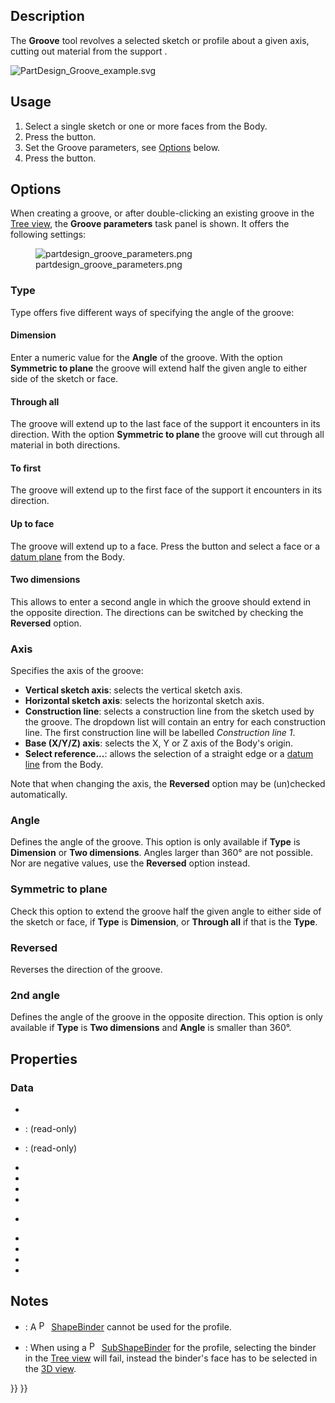 <languages/>
<translate>

<!--T:21-->
{{Docnav
|[[PartDesign_Hole|Hole]]
|[[PartDesign_SubtractiveLoft|Subtractive loft]]
|[[PartDesign_Workbench|PartDesign]]
|IconL=PartDesign_Hole.svg
|IconR=PartDesign_SubtractiveLoft.svg
|IconC=Workbench_PartDesign.svg
}}

<!--T:1-->
{{GuiCommand
|Name=PartDesign Groove
|MenuLocation=Part Design → Create a substractive feature → Groove
|Workbenches=[[PartDesign_Workbench|PartDesign]]
|SeeAlso=[[PartDesign_Revolution|PartDesign Revolution]]
}}

==Description== <!--T:2-->

<!--T:5-->
The '''Groove''' tool revolves a selected sketch or profile about a given axis, cutting out material from the support .

</translate>
[[File:PartDesign Groove example.svg|none]]
<translate>

<!--T:6-->
{{Caption|Above: sketch (A) is revolved around axis (B); resulting groove on solid (C) is shown right.}}

==Usage== <!--T:7-->

<!--T:8-->
# Select a single sketch or one or more faces from the Body.
# Press the {{Button|[[Image:PartDesign_Groove.svg|16px]] [[PartDesign_Groove|Groove]]}} button.
# Set the Groove parameters, see [[#Options|Options]] below.
# Press the {{Button|OK}} button.

==Options== <!--T:3-->

<!--T:9-->
When creating a groove, or after double-clicking an existing groove in the [[Tree_view|Tree view]], the '''Groove parameters''' task panel is shown. It offers the following settings:<!--The 1.0 dev version wrongly shows "Revolution parameters"-->

<!--T:10-->
[[Image:partdesign_groove_parameters.png|frame|left]]

===Type=== <!--T:27-->

<!--T:28-->
{{Version|1.0}}

<!--T:29-->
Type offers five different ways of specifying the angle of the groove:

====Dimension==== <!--T:30-->

<!--T:31-->
Enter a numeric value for the '''Angle''' of the groove. With the option '''Symmetric to plane''' the groove will extend half the given angle to either side of the sketch or face.

====Through all==== <!--T:32-->

<!--T:33-->
The groove will extend up to the last face of the support it encounters in its direction. With the option '''Symmetric to plane''' the groove will cut through all material in both directions.

====To first==== <!--T:34-->

<!--T:35-->
The groove will extend up to the first face of the support it encounters in its direction.

====Up to face==== <!--T:36-->

<!--T:37-->
The groove will extend up to a face. Press the {{Button|Face}} button and select a face or a [[PartDesign_Plane|datum plane]] from the Body.

====Two dimensions==== <!--T:38-->

<!--T:39-->
This allows to enter a second angle in which the groove should extend in the opposite direction. The directions can be switched by checking the '''Reversed''' option.

===Axis === <!--T:40-->

<!--T:41-->
Specifies the axis of the groove:

<!--T:11-->
* '''Vertical sketch axis''': selects the vertical sketch axis.
* '''Horizontal sketch axis''': selects the horizontal sketch axis.
* '''Construction line''': selects a construction line from the sketch used by the groove. The dropdown list will contain an entry for each construction line. The first construction line will be labelled ''Construction line 1''.
* '''Base (X/Y/Z) axis''': selects the X, Y or Z axis of the Body's origin.
* '''Select reference...''': allows the selection of a straight edge or a [[PartDesign_Line|datum line]] from the Body.

<!--T:42-->
Note that when changing the axis, the '''Reversed''' option may be (un)checked automatically.

===Angle === <!--T:12-->

<!--T:13-->
Defines the angle of the groove. This option is only available if '''Type''' is '''Dimension''' or '''Two dimensions'''. Angles larger than 360° are not possible. Nor are negative values, use the '''Reversed''' option instead.

===Symmetric to plane === <!--T:14-->

<!--T:15-->
Check this option to extend  the groove half the given angle to either side of the sketch or face, if '''Type''' is '''Dimension''', or '''Through all''' if that is the '''Type'''.

===Reversed === <!--T:16-->

<!--T:17-->
Reverses the direction of the groove.

===2nd angle=== <!--T:43-->

<!--T:44-->
{{Version|1.0}}

<!--T:45-->
Defines the angle of the groove in the opposite direction. This option is only available if '''Type''' is '''Two dimensions''' and '''Angle''' is smaller than 360°.

== Properties == <!--T:18-->

===Data=== <!--T:46-->

<!--T:47-->
{{TitleProperty|Groove}}

<!--T:48-->
* {{PropertyData|Type|Enumeration}}
* {{PropertyData|Base|Vector}}: (read-only)
* {{PropertyData|Axis|Vector}}: (read-only)
* {{PropertyData|Angle|Angle}}
* {{PropertyData|Angle2|Angle}}
* {{PropertyData|Up To Face|LinkSub}}
* {{PropertyData|Reference Axis|LinkSub}}

<!--T:49-->
{{TitleProperty|Part Design}}

<!--T:50-->
* {{PropertyData|Refine|Bool}}

<!--T:51-->
{{TitleProperty|Sketch Based}}

<!--T:52-->
* {{PropertyData|Profile|LinkSub}}
* {{PropertyData|Midplane|Bool}}
* {{PropertyData|Reversed|Bool}}
* {{PropertyData|Allow Multi Face|Bool}}

== Notes == <!--T:25-->

<!--T:26-->
* {{VersionMinus|0.21}}: A [[File:PartDesign_ShapeBinder.svg|16px]] [[PartDesign_ShapeBinder|ShapeBinder]] cannot be used for the profile.
* {{VersionMinus|0.21}}: When using a [[File:PartDesign_SubShapeBinder.svg|16px]] [[PartDesign_SubShapeBinder|SubShapeBinder]] for the profile, selecting the binder in the [[Tree_view|Tree view]] will fail, instead the binder's face has to be selected in the [[3D_view|3D view]].


<!--T:22-->
{{Docnav
|[[PartDesign_Hole|Hole]]
|[[PartDesign_SubtractiveLoft|Subtractive loft]]
|[[PartDesign_Workbench|PartDesign]]
|IconL=PartDesign_Hole.svg
|IconR=PartDesign_SubtractiveLoft.svg
|IconC=Workbench_PartDesign.svg
}}

</translate>
{{PartDesign Tools navi{{#translation:}}}}
{{Userdocnavi{{#translation:}}}}
